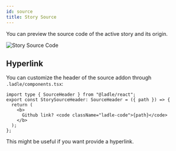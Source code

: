 ```yaml
---
id: source
title: Story Source
---
```



You can preview the source code of the active story and its origin.

<Image img={imgSource} alt="Story Source Code" />

## Hyperlink

You can customize the header of the source addon through `.ladle/components.tsx`:

```tsx title=".ladle/components.tsx"
import type { SourceHeader } from "@ladle/react";
export const StorySourceHeader: SourceHeader = ({ path }) => {
  return (
    <b>
      Github link? <code className="ladle-code">{path}</code>
    </b>
  );
};
```

This might be useful if you want provide a hyperlink.
